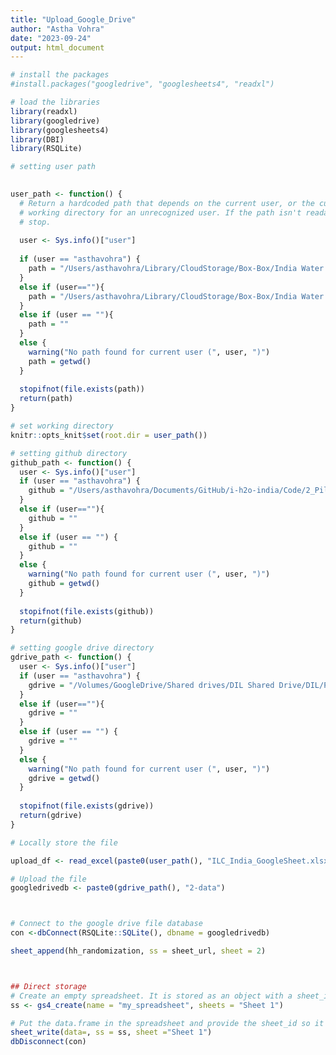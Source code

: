 ```yaml
---
title: "Upload_Google_Drive"
author: "Astha Vohra"
date: "2023-09-24"
output: html_document
---
```

```r
# install the packages
#install.packages("googledrive", "googlesheets4", "readxl")

# load the libraries
library(readxl) 
library(googledrive)
library(googlesheets4)
library(DBI)
library(RSQLite)


```


```r
# setting user path
   

user_path <- function() {
  # Return a hardcoded path that depends on the current user, or the current 
  # working directory for an unrecognized user. If the path isn't readable,
  # stop.
  
  user <- Sys.info()["user"]
  
  if (user == "asthavohra") { 
    path = "/Users/asthavohra/Library/CloudStorage/Box-Box/India Water project/2_Pilot/Data/"
  } 
  else if (user==""){
    path = "/Users/asthavohra/Library/CloudStorage/Box-Box/India Water project/2_Pilot/Data/"
  } 
  else if (user == ""){
    path = ""
  } 
  else {
    warning("No path found for current user (", user, ")")
    path = getwd()
  }
  
  stopifnot(file.exists(path))
  return(path)
}

# set working directory
knitr::opts_knit$set(root.dir = user_path())

# setting github directory
github_path <- function() {
  user <- Sys.info()["user"]
  if (user == "asthavohra") {
    github = "/Users/asthavohra/Documents/GitHub/i-h2o-india/Code/2_Pilot/0_pilot logistics/"
  } 
  else if (user==""){
    github = ""
  } 
  else if (user == "") {
    github = ""
  } 
  else {
    warning("No path found for current user (", user, ")")
    github = getwd()
  }
  
  stopifnot(file.exists(github))
  return(github)
}

# setting google drive directory
gdrive_path <- function() {
  user <- Sys.info()["user"]
  if (user == "asthavohra") {
    gdrive = "/Volumes/GoogleDrive/Shared drives/DIL Shared Drive/DIL/Projects/Water/India/3_Field/2_Pilot/202306_June Pilot Planning"
  } 
  else if (user==""){
    gdrive = ""
  } 
  else if (user == "") {
    gdrive = ""
  } 
  else {
    warning("No path found for current user (", user, ")")
    gdrive = getwd()
  }
  
  stopifnot(file.exists(gdrive))
  return(gdrive)
}

```

```r
# Locally store the file

upload_df <- read_excel(paste0(user_path(), "ILC_India_GoogleSheet.xlsx"))

# Upload the file
googledrivedb <- paste0(gdrive_path(), "2-data")



# Connect to the google drive file database
con <-dbConnect(RSQLite::SQLite(), dbname = googledrivedb)

sheet_append(hh_randomization, ss = sheet_url, sheet = 2)



## Direct storage
# Create an empty spreadsheet. It is stored as an object with a sheet_id and drive_id 
ss <- gs4_create(name = "my_spreadsheet", sheets = "Sheet 1")

# Put the data.frame in the spreadsheet and provide the sheet_id so it can be found
sheet_write(data=, ss = ss, sheet ="Sheet 1")
dbDisconnect(con)

```

